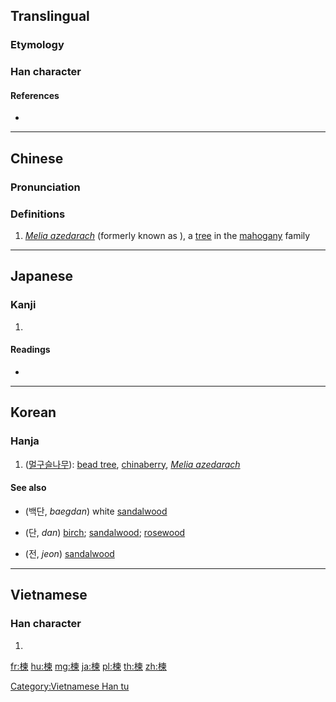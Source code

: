 ==Translingual==

===Etymology===
{{Han compound|木|柬|ls=psc}}

===Han character===
{{Han char|rn=75|rad=木|as=09|sn=13|four=45996|canj=DDWF|ids=⿰木柬}}

====References====
* {{Han ref|kx=0540.070|dkj=15148|dj=0927.140|hdz=21245.090|uh=695D|ud=26973|bh=B7AF|bd=47023}}

----

==Chinese==
{{zh-forms}}

===Pronunciation===
{{zh-pron
|m=liàn
|c=lin6
|mc=y
|oc=y
|ma=
|cat=pn
}}

===Definitions===
# ''[[Melia azedarach]]'' (formerly known as {{taxlink|Melia japonica|species|noshow=1}}), a [[tree]] in the [[mahogany]] family

----

==Japanese==

===Kanji===
{{ja-kanji|grade=|rs=木09}}

# {{defn|lang=ja|sort=木09}}

====Readings====
* {{ja-readings|on=[[れん]] (ren)|kun=[[おうち]] (ouchi)}}

----

==Korean==

===Hanja===
{{ko-hanja|hangeul=[[련]], [[연]]|eumhun=|rv=ryeon, yeon|mr=ryŏn, yŏn|y=lyen, yen}}

# ([[멀구슬나무]]): [[bead tree]], [[chinaberry]], ''[[Melia azedarach]]''

====See also====
* {{l|ko|白檀}} (백단, ''baegdan'') white [[sandalwood]]
* {{l|ko|檀}} (단, ''dan'') [[birch]]; [[sandalwood]]; [[rosewood]]
* {{l|ko|栴}} (전, ''jeon'') [[sandalwood]]

----

==Vietnamese==

===Han character===
{{vi-readings|rs=木09|hanviet=[[luyện]], [[xoan]]}}

# {{defn|lang=vi|sort=木09}}

[[Category:Vietnamese Han tu]]

[[fr:楝]]
[[hu:楝]]
[[mg:楝]]
[[ja:楝]]
[[pl:楝]]
[[th:楝]]
[[zh:楝]]